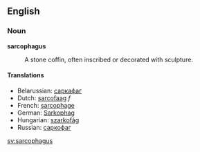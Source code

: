 == English ==
=== Noun ===
'''sarcophagus'''

: A stone coffin, often inscribed or decorated with sculpture.

====Translations====
*Belarussian: [[саркафаг]]
*Dutch: [[sarcofaag]] ''f''
*French: [[sarcophage]]
*German: [[Sarkophag]]
*Hungarian: [[szarkofág]]
*Russian: [[саркофаг]]

[[sv:sarcophagus]]